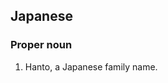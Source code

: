 ==Japanese==
{{ja-kanjitab|はん|とう|yomi=o}}

===Proper noun===
{{ja-pos|proper|はんとう}}

# Hanto, a Japanese family name.